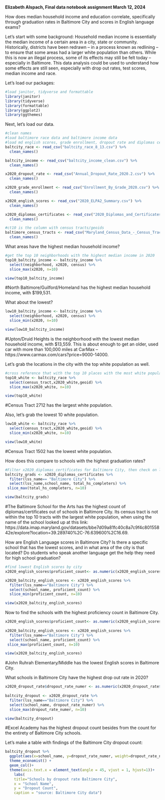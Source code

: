 **Elizabeth Alspach, Final data notebook assignment March 12, 2024**

How does median household income and education correlate, specifically through graduation rates in Baltimore City and scores in English language exams?

Let's start with some background:
Household median income is essentially the median income of a certain area in a city, state or community. Historically, districts have been redrawn -- in a process known as redlining -- to ensure that some areas had a larger white population than others. While this is now an illegal process, some of its effects may still be felt today -- especially in Baltimore. This data analysis could be used to understand how some effects are still seen, especially with drop out rates, test scores, median income and race.  

Let's load our packages:

```r
#load janitor, tidyverse and formattable
library(janitor)
library(tidyverse)
library(formattable)
library(ggplot2)
library(ggthemes)
```
Next, let's load our data. 
```r
#clean names
#load baltimore race data and baltimore income data
#load md english scores, grade enrollment, dropout rate and diplomas certificates
baltcity_race <- read_csv("baltcity_race_8_13.csv") %>% 
  clean_names()

baltcity_income <- read_csv("baltcity_income_clean.csv") %>% 
  clean_names()

x2020_dropout_rate <- read_csv("Annual_Dropout_Rate_2020.2.csv") %>% 
  clean_names()

x2020_grade_enrollment <- read_csv("Enrollment_By_Grade_2020.csv") %>% 
  clean_names()

x2020_english_scores <- read_csv("2020_ELPA2_Summary.csv") %>% 
  clean_names()

x2020_diplomas_certificates <- read_csv("2020_Diplomas_and_Certificates.csv") %>% 
  clean_names()

#ct10 is the column with census tracts/geoids
baltimore_census_tracts <- read_csv("Maryland_Census_Data_-_Census_Tracts.csv") %>% 
  clean_names()
```

What areas have the highest median household income?
```r
#get the top 10 neighborhoods with the highest median income in 2020
top10_baltcity_income <- baltcity_income %>% 
  select(neighborhood, x2020, census) %>% 
  slice_max(x2020, n=10)

view(top10_baltcity_income)
```
#North Baltimore/Guilford/Homeland has the highest median household income, with $199,531.


What about the lowest?
```r
low10_baltcity_income <- baltcity_income %>% 
  select(neighborhood, x2020, census) %>% 
  slice_min(x2020, n=10)

view(low10_baltcity_income)
```
#Upton/Druid Heights is the neighborhood with the lowest median household income, with $13,559. This is about enough to get an older, used car with more than 100,000 miles at CarMax --  https://www.carmax.com/cars?price=9000-14000. 

Let's grab the locations in the city with the top white population as well.
```r
#cross reference that with the top 10 places with the most white population
top10_white <- baltcity_race %>% 
  select(census_tract,x2020_white,geoid) %>% 
  slice_max(x2020_white, n=10)

view(top10_white)
```
#Census Tract 2712 has the largest white population. 

Also, let's grab the lowest 10 white population.
```r
low10_white <- baltcity_race %>% 
  select(census_tract,x2020_white,geoid) %>% 
  slice_min(x2020_white, n=10)

view(low10_white)
```
#Census Tract 1502 has the lowest white population.

How does this compare to schools with the highest graduation rates?
```r
#Filter x2020_diplomas_certificates for Baltimore City, then check on location of the school based on a geoid tracker.
baltcity_grads <- x2020_diplomas_certificates %>% 
  filter(lss_name== "Baltimore City") %>% 
  select(lss_name,school_name, total_hs_completers) %>% 
 slice_max(total_hs_completers, n=10)

view(baltcity_grads)

```
#The Baltimore School for the Arts has the highest count of diplomas/certificates out of schools in Baltimore City. Its census tract is not within the top 10 tracts with the largest white population, when using the name of the school looked up at this link: https://data.imap.maryland.gov/datasets/bbe7d09a81fc40c8a7c9f4c80155842e/explore?location=39.289740%2C-76.639600%2C16.69. 

How are English Language scores in Baltimore City? Is there a specific school that has the lowest scores, and in what area of the city is that located? Do students who speak another language get the help they need for high school graduation? 

```r
#find lowest English scores by city
x2020_english_scores$proficient_count<- as.numeric(x2020_english_scores$proficient_count)

x2020_baltcity_english_scores <- x2020_english_scores %>% 
  filter(lss_name=="Baltimore City") %>% 
  select(school_name, proficient_count) %>% 
  slice_min(proficient_count, n=10)

view(x2020_baltcity_english_scores)
```

Now to find the schools with the highest proficiency count in Baltimore City.
```r
x2020_english_scores$proficient_count<- as.numeric(x2020_english_scores$proficient_count)
  
x2020_baltcity_english_scores <- x2020_english_scores %>% 
  filter(lss_name=="Baltimore City") %>% 
  select(school_name, proficient_count) %>% 
 slice_max(proficient_count, n=10)

view(x2020_baltcity_english_scores)
```
#John Ruhrah Elementary/Middle has the lowest English scores in Baltimore City. 

What schools in Baltimore City have the highest drop out rate in 2020?
```r
x2020_dropout_rate$dropout_rate_numer <- as.numeric(x2020_dropout_rate$dropout_rate_numer)
  
baltcity_dropout <- x2020_dropout_rate %>% 
  filter(lss_name=="Baltimore City") %>% 
  select(school_name, dropout_rate_numer) %>% 
  slice_max(dropout_rate_numer, n=10)

view(baltcity_dropout)
```
#Excel Academy has the highest dropout count besides from the count for the entirety of Baltimore City schools. 

Let's make a table with findings of the Baltimore City dropout count:
```r
baltcity_dropout %>% 
  ggplot(aes(x=school_name, y=dropout_rate_numer, weight=dropout_rate_numer)) +
  theme_economist() +
  geom_col()+
  theme(axis.text.x = element_text(angle = 45, vjust = 1, hjust=1))+
    labs(
    title="Schools by dropout rate Baltimore City",
    x = "School Name",
    y = "Dropout Count",
    caption = "source: Baltimore City data")
  
```

